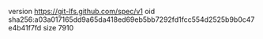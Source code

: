 version https://git-lfs.github.com/spec/v1
oid sha256:a03a017165dd9a65da418ed69eb5bb7292fd1fcc554d2525b9b0c47e4b41f7fd
size 7910
